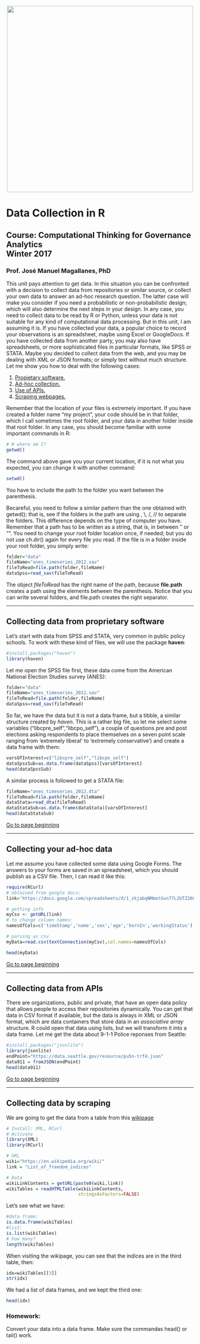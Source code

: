 <br> 
<center><img src="http://i.imgur.com/sSaOozN.png" width="500"></center>

# Data Collection in R

## Course: Computational Thinking for Governance Analytics<br> Winter 2017<br> 

### Prof. José Manuel Magallanes, PhD 
<a id='beginning'></a>

This unit pays attention to get data. In this situation you can be confronted with a decision to collect data from repositories or similar source, or collect your own data to answer an ad-hoc research question. The latter case will make you consider if you need a probabilistic or non-probabilistic design; which will also determine the next steps in your design.
In any case, you need to collect data to be read by R or Python, unless your data is not suitable for any kind of computational data processing. But in this unit, I am assuming it is. If you have collected your data, a popular choice to record your observations is an spreadsheet, maybe using Excel or GoogleDocs. If you have collected data from another party, you may also have spreadsheets, or more sophisticated files in particular formats, like SPSS or STATA. Maybe you decided to collect data from the web, and you may be dealing with XML or JSON formats; or simply text without much structure. Let me show you how to deal with the following cases:

1. [Propietary software.](#part1) 
2. [Ad-hoc collection.](#part2) 
3. [Use of APIs.](#part3) 
4. [Scraping webpages.](#part4) 

Remember that the location of your files is extremely important. If you have created a folder name "my project", your code should be in that folder, which I call sometimes the root folder,  and your data in another folder inside that root folder. In any case, you should become familiar with some important commands in R:
```r
# # where am I?
getwd()
```
The command above gave you your current location, if it is not what you expected, you can change it with another command:
```r
setwd()
```
You have to include the path to the folder you want between the parenthesis.

Becareful, you need to follow a similar pattern than the one obtained with getwd(); that is, see if the folders in the path are using \, \\, /, // to separate the folders. This difference depends on the type of computer you have. Remember that a path has to be written as a string, that is, in between '' or "".
You need to change your root folder location once, if needed; but you do not use ch.dir() again for every file you read. If the file is in a folder inside your root folder, you simply write:

```r
folder="data"
fileName="anes_timeseries_2012.sav"
fileToRead=file.path(folder,fileName)
dataSpss=read_sav(fileToRead)
```

The object _fileToRead_ has the right name of the path, because **file.path** creates a path using the elements between the parenthesis. Notice that you can write several folders, and file.path creates the right separator.

____


<a id='part1'></a>

## Collecting data from proprietary software

Let's start with data from SPSS and STATA, very common in public policy schools. To work with these kind of files, we will use the package **haven**:
```r
#install.packages("haven")
library(haven)
```
Let me open the SPSS file first, these data come from the American National Election Studies survey (ANES):
```r
folder="data"
fileName="anes_timeseries_2012.sav"
fileToRead=file.path(folder,fileName)
dataSpss=read_sav(fileToRead)
```
So far, we have the data but it is not a data frame, but a tibble, a similar structure created by *haven*. This is a rather big file, so let me select some variables ("libcpre_self","libcpo_self"), a couple of questions pre and post elections asking respondents to place themselves on a seven point scale ranging from ‘extremely liberal’ to ‘extremely conservative’) and create a data frame with them: 
```r
varsOfInterest=c("libcpre_self","libcpo_self")
dataSpssSub=as.data.frame(dataSpss)[varsOfInterest]
head(dataSpssSub)
```

A similar process is followed to get a STATA file:
```r
fileName="anes_timeseries_2012.dta"
fileToRead=file.path(folder,fileName)
dataStata=read_dta(fileToRead)
dataStataSub=as.data.frame(dataStata)[varsOfInterest]
head(dataStataSub)
```

[Go to page beginning](#beginning)

----

<a id='part2'></a>

## Collecting your ad-hoc data

Let me assume you have collected some data using Google Forms. The answers to your forms are saved in an spreadsheet, which you should publish as a CSV file. Then, I can read it like this:
```r

require(RCurl)
# obtained from google docs:
link='https://docs.google.com/spreadsheets/d/1_zkjabqNMmetGvn77L2UTZ26QsKbLo4WNIh0s0fWnOQ/pub?output=csv'

# getting info
myCsv <- getURL(link)
# to change column names:
namesOfCols=c('timeStamp','name','sex','age','bornIn','workingStatus')

# parsing as csv
myData=read.csv(textConnection(myCsv),col.names=namesOfCols)

head(myData)

```

[Go to page beginning](#beginning)

-----

<a id='part3'></a>

## Collecting data from APIs

There are organizations, public and private, that have an open data policy that allows people to access their repositories dynamically. You can get that data in CSV format if available, but the data is always in  XML or JSON format, which are data containers that store data in an *associative array* structure. R could open that data using lists, but we will transform it into a data frame. Let me get the data about 9-1-1 Police reponses from Seattle:
```r
#install.packages("jsonlite")
library(jsonlite) 
endPoint="https://data.seattle.gov/resource/pu5n-trf4.json" 
data911 = fromJSON(endPoint)
head(data911)
```
[Go to page beginning](#beginning)

-----
<a id='part4'></a>

## Collecting data by scraping

We are going to get the data from a table from this [wikipage](https://en.wikipedia.org/wiki/List_of_freedom_indices)

```r
# Install: XML, RCurl
# Activate
library(XML)
library(RCurl)

# URL
wiki="https://en.wikipedia.org/wiki/" 
link = "List_of_freedom_indices" 

# Data
wikiLinkContents = getURL(paste0(wiki,link)) 
wikiTables = readHTMLTable(wikiLinkContents,
                           stringsAsFactors=FALSE)
```
Let's see what we have:

```r
#data frame:
is.data.frame(wikiTables)
#list:
is.list(wikiTables)
# how many?
length(wikiTables)
```
When visiting the wikipage, you can see that the indices are in the third table, then:
```r
idx=wikiTables[[3]]
str(idx)
```
We had a list of data frames, and we kept the third one:
```r
head(idx)
```

### Homework: 

Convert your data into a data frame. Make sure the commandas head() or tail() work.